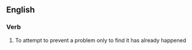 ==English==

===Verb===
{{head|en|verb|head=[[close]] the [[stable]] [[door]] after the [[horse]] has [[bolted]]}}

# {{context|idiomatic|lang=en}} To attempt to prevent a problem only to find it has already happened